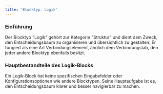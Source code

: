 ```yaml
---
title: 'Blocktyp: Logik'
---
```


### Einführung

Der Blocktyp "Logik" gehört zur Kategorie "Struktur" und dient dem Zweck, den Entscheidungsbaum zu organisieren und übersichtlich zu gestalten. Er fungiert als eine Art Verbindungselement, ähnlich dem Verbindungstab, den jeder andere Blocktyp ebenfalls besitzt.

### Hauptbestandteile des Logik-Blocks

Ein Logik-Block hat keine spezifischen Eingabefelder oder Konfigurationsoptionen wie andere Blocktypen. Seine Hauptaufgabe ist es, den Entscheidungsbaum klarer und besser navigierbar zu machen.
